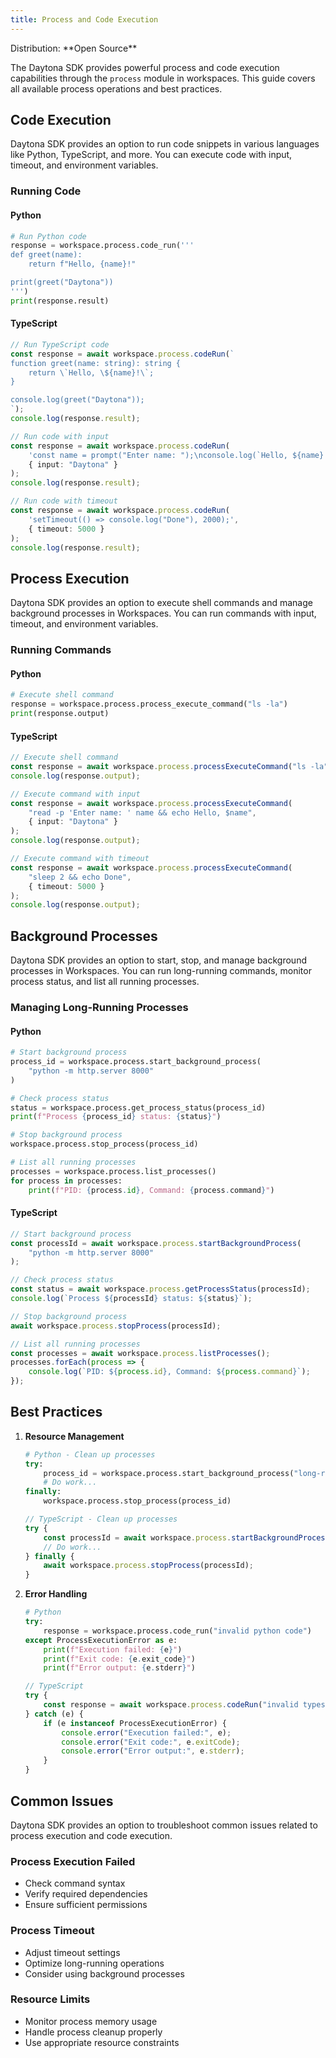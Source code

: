 ```yaml
---
title: Process and Code Execution
---
```



<Label>
  Distribution: **Open Source**
</Label>

The Daytona SDK provides powerful process and code execution capabilities through the `process` module in workspaces. This guide covers all available process operations and best practices.

## Code Execution

Daytona SDK provides an option to run code snippets in various languages like Python, TypeScript, and more. You can execute code with input, timeout, and environment variables.

### Running Code

#### Python

```python
# Run Python code
response = workspace.process.code_run('''
def greet(name):
    return f"Hello, {name}!"

print(greet("Daytona"))
''')
print(response.result)
```

#### TypeScript

```typescript
// Run TypeScript code
const response = await workspace.process.codeRun(`
function greet(name: string): string {
    return \`Hello, \${name}!\`;
}

console.log(greet("Daytona"));
`);
console.log(response.result);

// Run code with input
const response = await workspace.process.codeRun(
    'const name = prompt("Enter name: ");\nconsole.log(`Hello, ${name}!`);',
    { input: "Daytona" }
);
console.log(response.result);

// Run code with timeout
const response = await workspace.process.codeRun(
    'setTimeout(() => console.log("Done"), 2000);',
    { timeout: 5000 }
);
console.log(response.result);
```

## Process Execution

Daytona SDK provides an option to execute shell commands and manage background processes in Workspaces. You can run commands with input, timeout, and environment variables.

### Running Commands

#### Python

```python
# Execute shell command
response = workspace.process.process_execute_command("ls -la")
print(response.output)
```

#### TypeScript

```typescript
// Execute shell command
const response = await workspace.process.processExecuteCommand("ls -la");
console.log(response.output);

// Execute command with input
const response = await workspace.process.processExecuteCommand(
    "read -p 'Enter name: ' name && echo Hello, $name",
    { input: "Daytona" }
);
console.log(response.output);

// Execute command with timeout
const response = await workspace.process.processExecuteCommand(
    "sleep 2 && echo Done",
    { timeout: 5000 }
);
console.log(response.output);
```

## Background Processes

Daytona SDK provides an option to start, stop, and manage background processes in Workspaces. You can run long-running commands, monitor process status, and list all running processes.

### Managing Long-Running Processes

#### Python

```python
# Start background process
process_id = workspace.process.start_background_process(
    "python -m http.server 8000"
)

# Check process status
status = workspace.process.get_process_status(process_id)
print(f"Process {process_id} status: {status}")

# Stop background process
workspace.process.stop_process(process_id)

# List all running processes
processes = workspace.process.list_processes()
for process in processes:
    print(f"PID: {process.id}, Command: {process.command}")
```

#### TypeScript

```typescript
// Start background process
const processId = await workspace.process.startBackgroundProcess(
    "python -m http.server 8000"
);

// Check process status
const status = await workspace.process.getProcessStatus(processId);
console.log(`Process ${processId} status: ${status}`);

// Stop background process
await workspace.process.stopProcess(processId);

// List all running processes
const processes = await workspace.process.listProcesses();
processes.forEach(process => {
    console.log(`PID: ${process.id}, Command: ${process.command}`);
});
```

## Best Practices

1. **Resource Management**

   ```python
   # Python - Clean up processes
   try:
       process_id = workspace.process.start_background_process("long-running-cmd")
       # Do work...
   finally:
       workspace.process.stop_process(process_id)
   ```

   ```typescript
   // TypeScript - Clean up processes
   try {
       const processId = await workspace.process.startBackgroundProcess("long-running-cmd");
       // Do work...
   } finally {
       await workspace.process.stopProcess(processId);
   }
   ```

2. **Error Handling**

   ```python
   # Python
   try:
       response = workspace.process.code_run("invalid python code")
   except ProcessExecutionError as e:
       print(f"Execution failed: {e}")
       print(f"Exit code: {e.exit_code}")
       print(f"Error output: {e.stderr}")
   ```

   ```typescript
   // TypeScript
   try {
       const response = await workspace.process.codeRun("invalid typescript code");
   } catch (e) {
       if (e instanceof ProcessExecutionError) {
           console.error("Execution failed:", e);
           console.error("Exit code:", e.exitCode);
           console.error("Error output:", e.stderr);
       }
   }
   ```

## Common Issues

Daytona SDK provides an option to troubleshoot common issues related to process execution and code execution.

### Process Execution Failed

- Check command syntax
- Verify required dependencies
- Ensure sufficient permissions

### Process Timeout

- Adjust timeout settings
- Optimize long-running operations
- Consider using background processes

### Resource Limits

- Monitor process memory usage
- Handle process cleanup properly
- Use appropriate resource constraints
